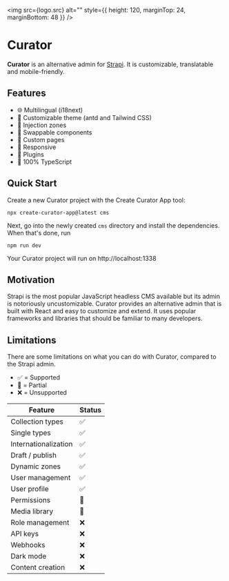 
<img
  src={logo.src}
  alt=""
  style={{ height: 120, marginTop: 24, marginBottom: 48 }}
/>

# Curator

**Curator** is an alternative admin for [Strapi](https://www.strapi.io). It is customizable, translatable and mobile-friendly.

## Features

- 🌐 Multilingual (i18next)
- 🎨 Customizable theme (antd and Tailwind CSS)
- 🧩 Injection zones
- 🧱 Swappable components
- 📜 Custom pages
- 📱 Responsive
- 🔌 Plugins
- 💯 100% TypeScript

## Quick Start

Create a new Curator project with the Create Curator App tool:

```shell
npx create-curator-app@latest cms
```

Next, go into the newly created `cms` directory and install the dependencies. When that's done, run

```shell
npm run dev
```

Your Curator project will run on http://localhost:1338

## Motivation

Strapi is the most popular JavaScript headless CMS available but its admin is notoriously uncustomizable. Curator
provides an alternative admin that is built with React and easy to customize and extend. It uses popular frameworks and
libraries that should be familiar to many developers.

## Limitations

There are some limitations on what you can do with Curator, compared to the Strapi admin.

- ✅ = Supported
- 🚧 = Partial
- ❌ = Unsupported

| Feature              | Status |
| -------------------- | ------ |
| Collection types     | ✅     |
| Single types         | ✅     |
| Internationalization | ✅     |
| Draft / publish      | ✅     |
| Dynamic zones        | ✅     |
| User management      | ✅     |
| User profile         | ✅     |
| Permissions          | 🚧️    |
| Media library        | 🚧️    |
| Role management      | ❌     |
| API keys             | ❌     |
| Webhooks             | ❌     |
| Dark mode            | ❌     |
| Content creation     | ❌     |
